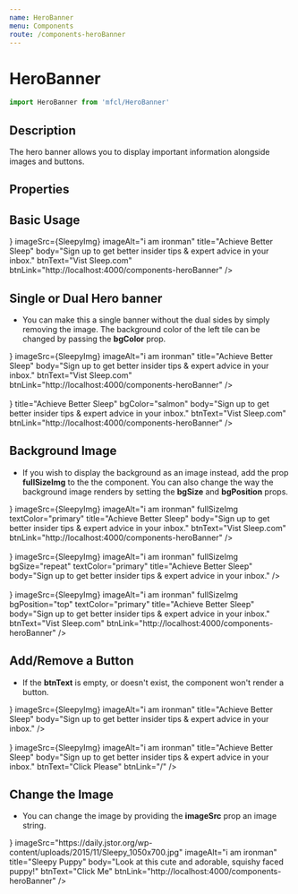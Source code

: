 ```yaml
---
name: HeroBanner
menu: Components
route: /components-heroBanner
---
```



# HeroBanner

```javascript
import HeroBanner from 'mfcl/HeroBanner'
```

## Description

The hero banner allows you to display important information alongside images and buttons.

## Properties

<Props of={HeroBanner} />

## Basic Usage

<Playground>
  <HeroBanner
    brandLogo={<SleepysBrand />}
    imageSrc={SleepyImg}
    imageAlt="i am ironman"
    title="Achieve Better Sleep"
    body="Sign up to get better insider tips & expert advice in your inbox."
    btnText="Vist Sleep.com"
    btnLink="http://localhost:4000/components-heroBanner"
  />
</Playground>

## Single or Dual Hero banner

- You can make this a single banner without the dual sides by simply removing the image. The background color of
  the left tile can be changed by passing the **bgColor** prop.

<Playground>
  <HeroBanner
    brandLogo={<SleepysBrand />}
    imageSrc={SleepyImg}
    imageAlt="i am ironman"
    title="Achieve Better Sleep"
    body="Sign up to get better insider tips & expert advice in your inbox."
    btnText="Vist Sleep.com"
    btnLink="http://localhost:4000/components-heroBanner"
  />
  <br />
  <br />
  <HeroBanner
    brandLogo={<SleepysBrand />}
    title="Achieve Better Sleep"
    bgColor="salmon"
    body="Sign up to get better insider tips & expert advice in your inbox."
    btnText="Vist Sleep.com"
    btnLink="http://localhost:4000/components-heroBanner"
  />
</Playground>

## Background Image

- If you wish to display the background as an image instead, add the prop **fullSizeImg** to the the component.
  You can also change the way the background image renders by setting the **bgSize** and **bgPosition** props.

<Playground>
  <HeroBanner
    brandLogo={<SleepysBrand fillColor="#000" />}
    imageSrc={SleepyImg}
    imageAlt="i am ironman"
    fullSizeImg
    textColor="primary"
    title="Achieve Better Sleep"
    body="Sign up to get better insider tips & expert advice in your inbox."
    btnText="Vist Sleep.com"
    btnLink="http://localhost:4000/components-heroBanner"
  />
  <br />
  <br />
  <HeroBanner
    brandLogo={<SleepysBrand fillColor="#000" />}
    imageSrc={SleepyImg}
    imageAlt="i am ironman"
    fullSizeImg
    bgSize="repeat"
    textColor="primary"
    title="Achieve Better Sleep"
    body="Sign up to get better insider tips & expert advice in your inbox."
  />
  <br />
  <br />
  <HeroBanner
    brandLogo={<SleepysBrand fillColor="#000" />}
    imageSrc={SleepyImg}
    imageAlt="i am ironman"
    fullSizeImg
    bgPosition="top"
    textColor="primary"
    title="Achieve Better Sleep"
    body="Sign up to get better insider tips & expert advice in your inbox."
    btnText="Vist Sleep.com"
    btnLink="http://localhost:4000/components-heroBanner"
  />
</Playground>

## Add/Remove a Button

- If the **btnText** is empty, or doesn't exist, the component won't render a button.

<Playground>
  <HeroBanner
    brandLogo={<SleepysBrand />}
    imageSrc={SleepyImg}
    imageAlt="i am ironman"
    title="Achieve Better Sleep"
    body="Sign up to get better insider tips & expert advice in your inbox."
  />
  <br />
  <br />
  <HeroBanner
    brandLogo={<SleepysBrand />}
    imageSrc={SleepyImg}
    imageAlt="i am ironman"
    title="Achieve Better Sleep"
    body="Sign up to get better insider tips & expert advice in your inbox."
    btnText="Click Please"
    btnLink="/"
  />
</Playground>

## Change the Image

- You can change the image by providing the **imageSrc** prop an image string.

<Playground>
  <HeroBanner
    brandLogo={<SleepysBrand />}
    imageSrc="https://daily.jstor.org/wp-content/uploads/2015/11/Sleepy_1050x700.jpg"
    imageAlt="i am ironman"
    title="Sleepy Puppy"
    body="Look at this cute and adorable, squishy faced puppy!"
    btnText="Click Me"
    btnLink="http://localhost:4000/components-heroBanner"
  />
</Playground>
